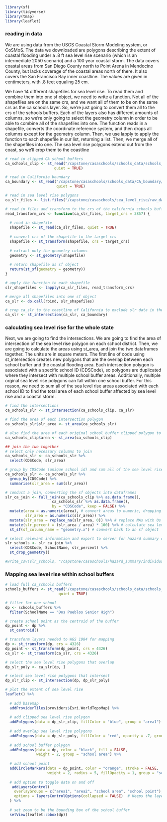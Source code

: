 ```r
library(sf)
library(tidyverse)
library(tmap)
library(leaflet)
```

### reading in data

We are using data from the USGS Coastal Storm Modeling system, or CoSMoS. The data we downloaded are polygons describing the extent of coastal flooding under a .8 ft sea level rise scenario (which is an intermediate 2050 scenario) and a 100 year coastal storm. The data covers coastal areas from San Diego County north to Point Arena in Mendocino County, but lacks coverage of the coastal areas north of there. It also covers the San Francisco Bay inner coastline. The values are given in centimeters, with .8 feet equaling 25 cm. 

We have 14 different shapefiles for sea level rise. To read them and combine them into one sf object, we need to write a function. Not all of the shapefiles are on the same crs, and we want all of them to be on the same crs as the ca schools layer. So, we're just going to convert them all to the crs of the schools buffers. Each of the layers also has different amounts of columns, so we're only going to select the geometry column in order to be able to combine all of the shapefiles into one. The function reads in a shapefile, converts the coordinate reference system, and then drops all columns except for the geometry column. Then, we use lapply to apply the function to each shapefile in our list, returning a list. Then, we merge all of the shapefiles into one. The sea level rise polygons extend out from the coast, so we'll crop them to the coastline

```r
# read in clipped CA school buffers
ca_schools_clip <- st_read("/capstone/casaschools/schools_data/schools_buffer_clip",
                      quiet = TRUE)

# read in California boundary
ca_boundary <- st_read("/capstone/casaschools/schools_data/CA_boundary/CA_boundary.shp",
                       quiet = TRUE)

# read in sea level rise polygons
ca_slr_files <- list.files("/capstone/casaschools/sea_level_rise/raw_data/cosmos/all", pattern = "*.shp", full.names = TRUE)

# read in files and transform to the crs of the california schools buffers
read_transform_crs <- function(ca_slr_files, target_crs = 3857) {
  
  # read in shapefile
  shapefile <- st_read(ca_slr_files, quiet = TRUE)
  
  # convert crs of the shapefile to the target crs
  shapefile <- st_transform(shapefile, crs = target_crs)
  
  # extract only the geometry columns
  geometry <- st_geometry(shapefile)
  
  # return shapefile as sf object
  return(st_sf(geometry = geometry))
}

# apply the function to each shapefile
slr_shapefiles <- lapply(ca_slr_files, read_transform_crs)

# merge all shapefiles into one sf object
ca_slr <- do.call(rbind, slr_shapefiles)

# crop ca_slr to the coastline of California to exclude slr data in the ocean
ca_slr <- st_intersection(ca_slr, ca_boundary)
```

### calculating sea level rise for the whole state

Next, we are going to find the intersections. We are going to find the area of intersection of the sea level rise polygon on each school district. Then, we are going to calculate the areas using st_area, and join the two dataframes together. The units are in square meters. The first line of code using st_intersection creates new polygons that are the overlap between each school buffer and the coastal flooding area. Each intersection polygon is associated with a specific school ID (CDSCode), so polygons are duplicated where they intersect with multiple school buffer areas. Additionally, multiple orginal sea level rise polygons can fall within one school buffer. For this reason, we need to sum all of the sea level rise areas associated with each school ID to find the total area of each school buffer affected by sea level rise and a coastal storm.

```r
# find the intersections
ca_schools_slr <- st_intersection(ca_schools_clip, ca_slr)

# find the area of each intersection polygon
ca_schools_slr$slr_area <- st_area(ca_schools_slr)

# also find the area of each original school buffer clipped polygon to compare
ca_schools_clip$area <- st_area(ca_schools_clip)

## join the two together
# select only necessary columns to join
ca_schools_slr <- ca_schools_slr %>% 
  select(CDSCode, slr_area)

# group by CDSCode (unique school id) and sum all of the sea level rise areas
ca_schools_slr <- ca_schools_slr %>% 
  group_by(CDSCode) %>% 
  summarise(slr_area = sum(slr_area))

# conduct a join, converting the sf objects into dataframes
slr_ca_join <- full_join(ca_schools_clip %>% as.data.frame(), 
                     ca_schools_slr %>% as.data.frame(), 
                     by = "CDSCode", keep = FALSE) %>% 
  mutate(area = as.numeric(area), # convert areas to numeric, dropping the units
         slr_area = as.numeric(slr_area)) %>% 
  mutate(slr_area = replace_na(slr_area, 0)) %>% # replace NAs with 0s
  mutate(slr_percent = (slr_area / area) * 100) %>% # calculate sea level rise inundation percentage
  st_sf(sf_column_name = "geometry.x") # convert back to an sf object

# select relevant information and export to server for hazard summary calculation
slr_schools <- slr_ca_join %>% 
  select(CDSCode, SchoolName, slr_percent) %>% 
  st_drop_geometry()

#write_csv(slr_schools, "/capstone/casaschools/hazard_summary/individual_tables/schools_slr.csv")
```


### Mapping sea level rise within school buffers

```r
# load full ca_schools buffers
schools_buffers <- st_read("/capstone/casaschools/schools_data/schools_buffer/",
                        quiet = TRUE)
```

```r
# filter for one school
dp <- schools_buffers %>% 
  filter(SchoolName == "Dos Pueblos Senior High")

# create school point as the centroid of the buffer
dp_point <- dp %>% 
  st_centroid()

# transform layers needed to WGS 1984 for mapping
dp <- st_transform(dp, crs = 4326)
dp_point <- st_transform(dp_point, crs = 4326)
ca_slr <- st_transform(ca_slr, crs = 4326)

# select the sea level rise polygons that overlap
dp_slr_poly <- ca_slr[dp, ]

# select sea level rise polygons that intersect
dp_slr_clip <- st_intersection(dp, dp_slr_poly)

# plot the extent of sea level rise
leaflet() %>% 
  
  # add basemap
  addProviderTiles(providers$Esri.WorldTopoMap) %>% 
  
  # add clipped sea level rise polygon
  addPolygons(data = dp_slr_clip, fillColor = "blue", group = "area1") %>% 
  
  # add overlap sea level rise polygons
  addPolygons(data = dp_slr_poly, fillColor = "red", opacity = .7, group = "area2") %>% 
  
  # add school buffer polygon
  addPolygons(data = dp, color = "black", fill = FALSE,
              weight = 2, group = "school area") %>% 
  
  # add school point
  addCircleMarkers(data = dp_point, color = "orange", stroke = FALSE,
                   weight = 2, radius = 5, fillOpacity = 1, group = "school point") %>% 
  
  # add option to toggle data on and off
   addLayersControl(
    overlayGroups = c("area1", "area2", "school area", "school point"),
    options = layersControlOptions(collapsed = FALSE)  # Keeps the layers control open
  ) %>% 
  
  # set zoom to be the bounding box of the school buffer
  setView(leaflet::bbox(dp))
```


